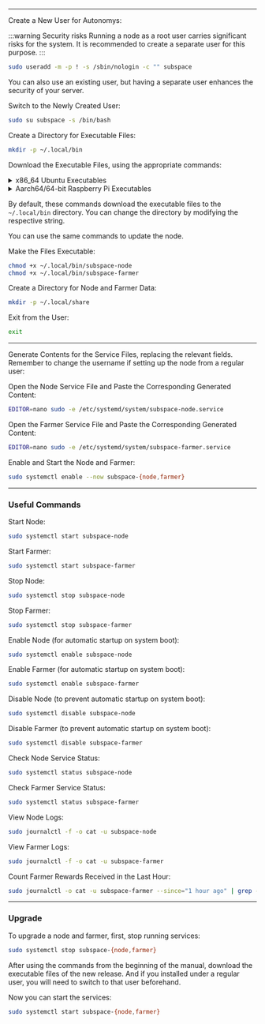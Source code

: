 

--- 

Create a New User for Autonomys:

:::warning Security risks
Running a node as a root user carries significant risks for the system. 
It is recommended to create a separate user for this purpose.
:::

```bash
sudo useradd -m -p ! -s /sbin/nologin -c "" subspace
```

You can also use an existing user, but having a separate user enhances the security of your server.

Switch to the Newly Created User:
```bash
sudo su subspace -s /bin/bash
```

Create a Directory for Executable Files:

```bash
mkdir -p ~/.local/bin
```

Download the Executable Files, using the appropriate commands:

<details>
   <summary>
    x86_64 Ubuntu Executables
    </summary>
    <details>
        <summary>
        Version 2 - for older processors since ~2009 and some old VMs
        </summary>
		Node:
		```bash
		wget -O ~/.local/bin/subspace-node https://github.com/autonomys/subspace/releases/download/taurus-2025-may-27/subspace-node-ubuntu-x86_64-v2-taurus-2025-may-27
		```
		Farmer:
		```bash
		wget -O ~/.local/bin/subspace-farmer https://github.com/autonomys/subspace/releases/download/taurus-2025-may-27/subspace-farmer-ubuntu-x86_64-v2-taurus-2025-may-27
		```
    </details>
    <details>
        <summary>
        Version skylake - For newer processors since ~2015
        </summary>
		Node:
		```bash
		wget -O ~/.local/bin/subspace-node https://github.com/autonomys/subspace/releases/download/taurus-2025-may-27/subspace-node-ubuntu-x86_64-skylake-taurus-2025-may-27
		```
		Farmer:
		```bash
		wget -O ~/.local/bin/subspace-farmer https://github.com/autonomys/subspace/releases/download/taurus-2025-may-27/subspace-farmer-ubuntu-x86_64-skylake-taurus-2025-may-27
		```
    </details>
</details>

<details>
    <summary>
    Aarch64/64-bit Raspberry Pi Executables
    </summary>
	Node:
	```bash
	wget -O ~/.local/bin/subspace-node https://github.com/autonomys/subspace/releases/download/taurus-2025-may-27/subspace-node-ubuntu-aarch64-taurus-2025-may-27
	```
	Farmer:
	```bash
	wget -O ~/.local/bin/subspace-farmer https://github.com/autonomys/subspace/releases/download/taurus-2025-may-27/subspace-farmer-ubuntu-aarch64-taurus-2025-may-27
	```
</details>

By default, these commands download the executable files to the `~/.local/bin` directory. 
You can change the directory by modifying the respective string.

You can use the same commands to update the node.

Make the Files Executable:
```bash
chmod +x ~/.local/bin/subspace-node
chmod +x ~/.local/bin/subspace-farmer
```

Create a Directory for Node and Farmer Data:
```bash
mkdir -p ~/.local/share
```

Exit from the User:
```bash
exit
```

---

Generate Contents for the Service Files, replacing the relevant fields. 
Remember to change the username if setting up the node from a regular user:

<AdvancedSystemdServiceFileGenerator />

Open the Node Service File and Paste the Corresponding Generated Content:
```bash
EDITOR=nano sudo -e /etc/systemd/system/subspace-node.service
```

Open the Farmer Service File and Paste the Corresponding Generated Content:
```bash
EDITOR=nano sudo -e /etc/systemd/system/subspace-farmer.service
```

Enable and Start the Node and Farmer:
```bash
sudo systemctl enable --now subspace-{node,farmer}
```

---

### Useful Commands

Start Node:
```bash
sudo systemctl start subspace-node
```

Start Farmer:
```bash
sudo systemctl start subspace-farmer
```

Stop Node:
```bash
sudo systemctl stop subspace-node
```

Stop Farmer:
```bash
sudo systemctl stop subspace-farmer
```

Enable Node (for automatic startup on system boot):
```bash
sudo systemctl enable subspace-node
```

Enable Farmer (for automatic startup on system boot):
```bash
sudo systemctl enable subspace-farmer
```

Disable Node (to prevent automatic startup on system boot):
```bash
sudo systemctl disable subspace-node
```

Disable Farmer (to prevent automatic startup on system boot):
```bash
sudo systemctl disable subspace-farmer
```

Check Node Service Status:
```bash
sudo systemctl status subspace-node
```

Check Farmer Service Status:
```bash
sudo systemctl status subspace-farmer
```

View Node Logs:
```bash
sudo journalctl -f -o cat -u subspace-node
```

View Farmer Logs:
```bash
sudo journalctl -f -o cat -u subspace-farmer
```

Count Farmer Rewards Received in the Last Hour:
```bash
sudo journalctl -o cat -u subspace-farmer --since="1 hour ago" | grep -i "Successfully signed reward hash" | wc -l
```

---

### Upgrade

To upgrade a node and farmer, first, stop running services:
```bash
sudo systemctl stop subspace-{node,farmer}
```

After using the commands from the beginning of the manual, download the executable files of the new release.
And if you installed under a regular user, you will need to switch to that user beforehand.

Now you can start the services:
```bash
sudo systemctl start subspace-{node,farmer}
```
